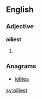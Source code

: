 ==English==

===Adjective===
'''oiliest'''

# {{en-superlative of|oily}}

===Anagrams===
* [[iolites#English|iolites]]

[[sv:oiliest]]
